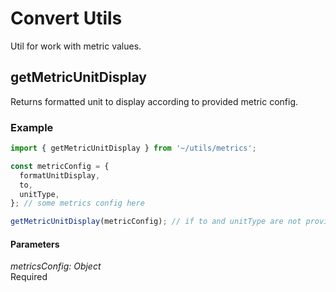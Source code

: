<Meta title="Utils/Metrics/getMetricUnitDisplay" />

# Convert Utils

Util for work with metric values.

## getMetricUnitDisplay

Returns formatted unit to display according to provided metric config.

### Example

```javascript
import { getMetricUnitDisplay } from '~/utils/metrics';

const metricConfig = {
  formatUnitDisplay,
  to,
  unitType,
}; // some metrics config here

getMetricUnitDisplay(metricConfig); // if to and unitType are not provided – returns ''
```

#### Parameters

<div class="param">
  <div class="code-block small">
    <i>metricsConfig: Object</i>
  </div>
  <div class="chip">Required</div>
</div>
